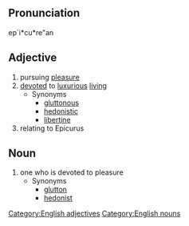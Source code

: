 ==Pronunciation==
ep`i*cu*re"an

==Adjective==
# pursuing [[pleasure]]
# [[devote]]d to [[luxurious]] [[live|living]]
#* Synonyms
#** [[gluttonous]]
#** [[hedonistic]]
#** [[libertine]]
# relating to Epicurus

==Noun==
# one who is devoted to pleasure
#* Synonyms
#** [[glutton]]
#** [[hedonist]]

[[Category:English adjectives]]
[[Category:English nouns]]